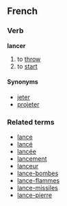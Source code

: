 ==French==
===Verb===
'''lancer'''

# to [[throw]]
# to [[start]]

====Synonyms====
*[[jeter]]
*[[projeter]]

===Related terms===
*[[lance]]
*[[lancé]]
*[[lancée]]
*[[lancement]]
*[[lanceur]]
*[[lance-bombes]]
*[[lance-flammes]]
*[[lance-missiles]]
*[[lance-pierre]]